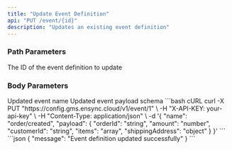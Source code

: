 ```yaml
---
title: "Update Event Definition"
api: "PUT /event/{id}"
description: "Updates an existing event definition"
---
```


### Path Parameters

<ParamField path="id" type="string" required>
  The ID of the event definition to update
</ParamField>

### Body Parameters

<ParamField body="name" type="string" required>
  Updated event name
</ParamField>

<ParamField body="payload" type="object" required>
  Updated event payload schema
</ParamField>

<RequestExample>
```bash cURL
curl -X PUT "https://config.gms.ensync.cloud/v1/event/1" \
  -H "X-API-KEY: your-api-key" \
  -H "Content-Type: application/json" \
  -d '{
    "name": "order/created",
    "payload": {
      "orderId": "string",
      "amount": "number",
      "customerId": "string",
      "items": "array",
      "shippingAddress": "object"
    }
  }'
```
</RequestExample>

<ResponseExample>
```json
{
  "message": "Event definition updated successfully"
}
```
</ResponseExample>
